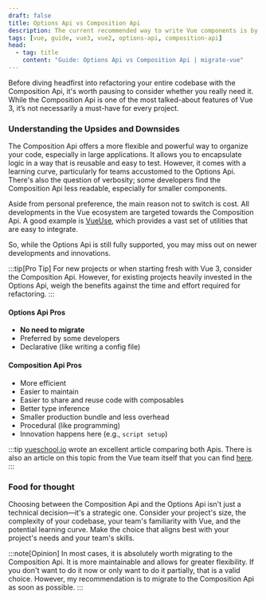 ```yaml
---
draft: false
title: Options Api vs Composition Api
description: The current recommended way to write Vue components is by using the Composition Api with script setup. However, some people still prefer the Options Api or don't want to migrate their code. This guide will help you make an informed decision.
tags: [vue, guide, vue3, vue2, options-api, composition-api]
head:
  - tag: title
    content: "Guide: Options Api vs Composition Api | migrate-vue"
---
```


Before diving headfirst into refactoring your entire codebase with the Composition Api, it's worth pausing to consider whether you really need it. While the Composition Api is one of the most talked-about features of Vue 3, it’s not necessarily a must-have for every project.

### Understanding the Upsides and Downsides

The Composition Api offers a more flexible and powerful way to organize your code, especially in large applications. It allows you to encapsulate logic in a way that is reusable and easy to test. However, it comes with a learning curve, particularly for teams accustomed to the Options Api. There's also the question of verbosity; some developers find the Composition Api less readable, especially for smaller components.

Aside from personal preference, the main reason not to switch is cost. All developments in the Vue ecosystem are targeted towards the Composition Api. A good example is [VueUse](https://vueuse.org/), which provides a vast set of utilities that are easy to integrate.

So, while the Options Api is still fully supported, you may miss out on newer developments and innovations.

:::tip[Pro Tip]
For new projects or when starting fresh with Vue 3, consider the Composition Api. However, for existing projects heavily invested in the Options Api, weigh the benefits against the time and effort required for refactoring.
:::

#### Options Api Pros

- **No need to migrate**
- Preferred by some developers
- Declarative (like writing a config file)

#### Composition Api Pros

- More efficient
- Easier to maintain
- Easier to share and reuse code with composables
- Better type inference
- Smaller production bundle and less overhead
- Procedural (like programming)
- Innovation happens here (e.g., `script setup`)

:::tip
[vueschool.io](https://vueschool.io/articles/vuejs-tutorials/options-api-vs-composition-api/) wrote an excellent article comparing both Apis. There is also an article on this topic from the Vue team itself that you can find [here](https://vuejs.org/guide/extras/composition-api-faq.html).
:::

### Food for thought

Choosing between the Composition Api and the Options Api isn't just a technical decision—it's a strategic one.
Consider your project's size, the complexity of your codebase, your team's familiarity with Vue, and the potential learning curve.
Make the choice that aligns best with your project's needs and your team's skills.

:::note[Opinion]
In most cases, it is absolutely worth migrating to the Composition Api. It is more maintainable and allows for greater flexibility. If you don't want to do it now or only want to do it partially, that is a valid choice. However, my recommendation is to migrate to the Composition Api as soon as possible.
:::
